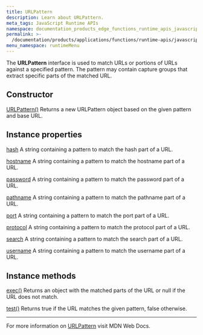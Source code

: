 ```yaml
---
title: URLPattern
description: Learn about URLPattern.
meta_tags: JavaScript Runtime APIs
namespace: documentation_products_edge_functions_runtime_apis_javascript_url_pattern
permalink: >-
  /documentation/products/applications/functions/runtime-apis/javascript/url-pattern/
menu_namespace: runtimeMenu
---
```


The **URLPattern** interface is used to match URLs or portions of URLs against a specified pattern. The pattern may contain capture groups that extract specific parts of the matched URL.

## Constructor

[URLPattern()](https://developer.mozilla.org/en-US/docs/Web/API/URLPattern/URLPattern)
Returns a new URLPattern object based on the given pattern and base URL.

## Instance properties

[hash](https://developer.mozilla.org/en-US/docs/Web/API/URLPattern/URLPattern)
A string containing a pattern to match the hash part of a URL.

[hostname](https://developer.mozilla.org/en-US/docs/Web/API/URLPattern/hostname)
A string containing a pattern to match the hostname part of a URL.

[password](https://developer.mozilla.org/en-US/docs/Web/API/URLPattern/password)
A string containing a pattern to match the password part of a URL.

[pathname](https://developer.mozilla.org/en-US/docs/Web/API/URLPattern/pathname)
A string containing a pattern to match the pathname part of a URL.

[port](https://developer.mozilla.org/en-US/docs/Web/API/URLPattern/port) 
A string containing a pattern to match the port part of a URL.

[protocol](https://developer.mozilla.org/en-US/docs/Web/API/URLPattern/protocol)
A string containing a pattern to match the protocol part of a URL.

[search](https://developer.mozilla.org/en-US/docs/Web/API/URLPattern/search) 
A string containing a pattern to match the search part of a URL.

[username](https://developer.mozilla.org/en-US/docs/Web/API/URLPattern/username)
A string containing a pattern to match the username part of a URL.

## Instance methods

[exec()](https://developer.mozilla.org/en-US/docs/Web/API/URLPattern/exec) 
Returns an object with the matched parts of the URL or null if the URL does not match.

[test()](https://developer.mozilla.org/en-US/docs/Web/API/URLPattern/test) 
Returns true if the URL matches the given pattern, false otherwise.

---

For more information on [URLPattern](https://developer.mozilla.org/en-US/docs/Web/API/URLPattern) visit MDN Web Docs.




